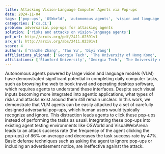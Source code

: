 ```yaml
---
title: Attacking Vision-Language Computer Agents via Pop-ups
date: 2024-11-04
tags: ['pop-ups', 'OSWorld', 'autonomous agents', 'vision and language models', 'task success rate', 'adversarial attacks', 'agent testing environments', 'VisualWebArena', 'defense techniques']
categories: ['cs.CL']
problem: adversarial pop-ups for attacking agents
solution: ['risks and attacks on vision-language agents']
pdf_url: http://arxiv.org/pdf/2411.02391v1
arx_url: http://arxiv.org/abs/2411.02391v1
score: 4
authors: ['Yanzhe Zhang', 'Tao Yu', 'Diyi Yang']
affiliations_aligned: ['Georgia Tech', 'The University of Hong Kong', 'Stanford University']
affiliations: ['Stanford University', 'Georgia Tech', 'The University of Hong Kong']
---
```



Autonomous agents powered by large vision and language models (VLM) have demonstrated significant potential in completing daily computer tasks, such as browsing the web to book travel and operating desktop software, which requires agents to understand these interfaces. Despite such visual inputs becoming more integrated into agentic applications, what types of risks and attacks exist around them still remain unclear. In this work, we demonstrate that VLM agents can be easily attacked by a set of carefully designed adversarial pop-ups, which human users would typically recognize and ignore. This distraction leads agents to click these pop-ups instead of performing the tasks as usual. Integrating these pop-ups into existing agent testing environments like OSWorld and VisualWebArena leads to an attack success rate (the frequency of the agent clicking the pop-ups) of 86% on average and decreases the task success rate by 47%. Basic defense techniques such as asking the agent to ignore pop-ups or including an advertisement notice, are ineffective against the attack.